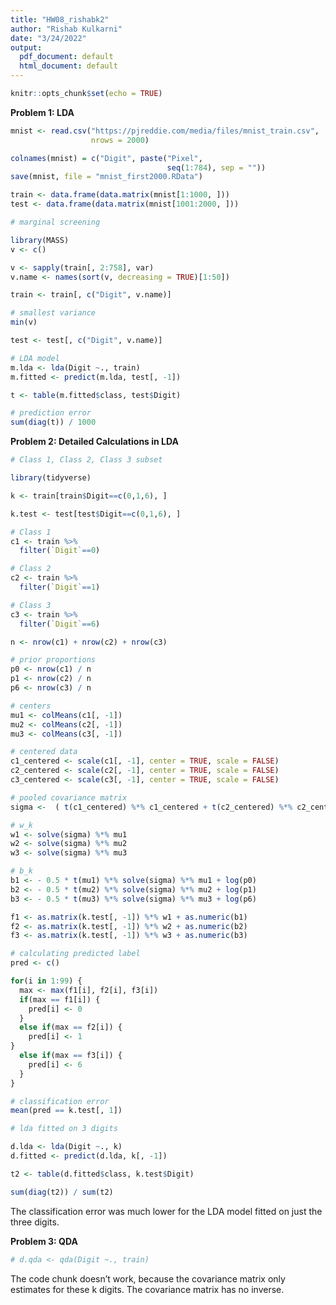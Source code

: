 ```yaml
---
title: "HW08_rishabk2"
author: "Rishab Kulkarni"
date: "3/24/2022"
output:
  pdf_document: default
  html_document: default
---
```


```r
knitr::opts_chunk$set(echo = TRUE)
```

**Problem 1: LDA**

```r
mnist <- read.csv("https://pjreddie.com/media/files/mnist_train.csv",
                  nrows = 2000)

colnames(mnist) = c("Digit", paste("Pixel",
                                   seq(1:784), sep = ""))
save(mnist, file = "mnist_first2000.RData")

train <- data.frame(data.matrix(mnist[1:1000, ]))
test <- data.frame(data.matrix(mnist[1001:2000, ]))
```


```r
# marginal screening

library(MASS)
v <- c()

v <- sapply(train[, 2:758], var)
v.name <- names(sort(v, decreasing = TRUE)[1:50])

train <- train[, c("Digit", v.name)]
```

```r
# smallest variance
min(v)
```

```r
test <- test[, c("Digit", v.name)]
```

```r
# LDA model
m.lda <- lda(Digit ~., train)
m.fitted <- predict(m.lda, test[, -1])

t <- table(m.fitted$class, test$Digit)
```

```r
# prediction error
sum(diag(t)) / 1000
```

**Problem 2: Detailed Calculations in LDA**

```r
# Class 1, Class 2, Class 3 subset

library(tidyverse)

k <- train[train$Digit==c(0,1,6), ]

k.test <- test[test$Digit==c(0,1,6), ]

# Class 1
c1 <- train %>%
  filter(`Digit`==0)

# Class 2
c2 <- train %>%
  filter(`Digit`==1)

# Class 3
c3 <- train %>%
  filter(`Digit`==6)
```

```r
n <- nrow(c1) + nrow(c2) + nrow(c3)

# prior proportions
p0 <- nrow(c1) / n
p1 <- nrow(c2) / n
p6 <- nrow(c3) / n

# centers
mu1 <- colMeans(c1[, -1])
mu2 <- colMeans(c2[, -1])
mu3 <- colMeans(c3[, -1])

# centered data
c1_centered <- scale(c1[, -1], center = TRUE, scale = FALSE)
c2_centered <- scale(c2[, -1], center = TRUE, scale = FALSE)
c3_centered <- scale(c3[, -1], center = TRUE, scale = FALSE)

# pooled covariance matrix
sigma <-  ( t(c1_centered) %*% c1_centered + t(c2_centered) %*% c2_centered + t(c3_centered) %*% c3_centered ) / (n - 3)
```


```r
# w_k
w1 <- solve(sigma) %*% mu1
w2 <- solve(sigma) %*% mu2
w3 <- solve(sigma) %*% mu3

# b_k
b1 <- - 0.5 * t(mu1) %*% solve(sigma) %*% mu1 + log(p0)
b2 <- - 0.5 * t(mu2) %*% solve(sigma) %*% mu2 + log(p1)
b3 <- - 0.5 * t(mu3) %*% solve(sigma) %*% mu3 + log(p6)

f1 <- as.matrix(k.test[, -1]) %*% w1 + as.numeric(b1)
f2 <- as.matrix(k.test[, -1]) %*% w2 + as.numeric(b2)
f3 <- as.matrix(k.test[, -1]) %*% w3 + as.numeric(b3)

# calculating predicted label
pred <- c()

for(i in 1:99) {
  max <- max(f1[i], f2[i], f3[i])
  if(max == f1[i]) {
    pred[i] <- 0
  }
  else if(max == f2[i]) {
    pred[i] <- 1
}
  else if(max == f3[i]) {
    pred[i] <- 6
  }
}

# classification error
mean(pred == k.test[, 1])
```

```r
# lda fitted on 3 digits

d.lda <- lda(Digit ~., k)
d.fitted <- predict(d.lda, k[, -1])

t2 <- table(d.fitted$class, k.test$Digit)
```

```r
sum(diag(t2)) / sum(t2)
```

The classification error was much lower for the LDA model fitted on just the
three digits.

**Problem 3: QDA**

```r
# d.qda <- qda(Digit ~., train)
```

The code chunk doesn't work, because the covariance matrix only estimates
for these k digits. The covariance matrix has no inverse.

